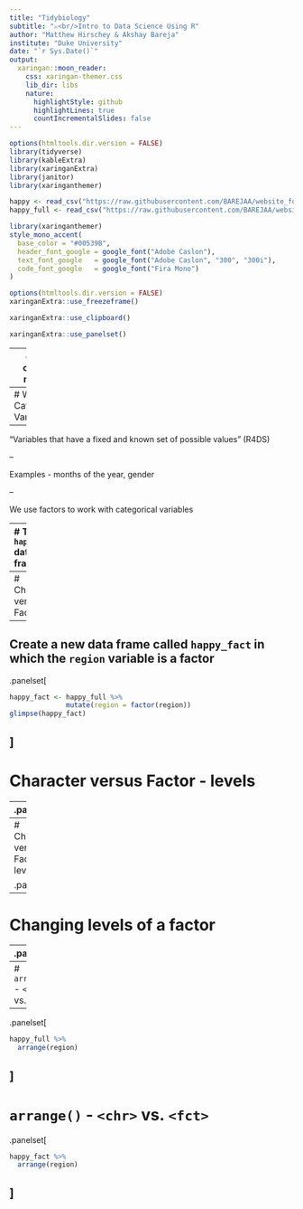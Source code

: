 ```yaml
---
title: "Tidybiology"
subtitle: "⚔<br/>Intro to Data Science Using R"
author: "Matthew Hirschey & Akshay Bareja"
institute: "Duke University"
date: "`r Sys.Date()`"
output:
  xaringan::moon_reader:
    css: xaringan-themer.css
    lib_dir: libs
    nature:
      highlightStyle: github
      highlightLines: true
      countIncrementalSlides: false
---
```



```r
options(htmltools.dir.version = FALSE)
library(tidyverse)
library(kableExtra)
library(xaringanExtra)
library(janitor)
library(xaringanthemer)

happy <- read_csv("https://raw.githubusercontent.com/BAREJAA/website_for_john/master/datasets/happy_small.csv")
happy_full <- read_csv("https://raw.githubusercontent.com/BAREJAA/website_for_john/master/datasets/world-happiness-report-2021.csv") %>% clean_names() %>% rename(region = regional_indicator)
```

```r
library(xaringanthemer)
style_mono_accent(
  base_color = "#00539B",
  header_font_google = google_font("Adobe Caslon"),
  text_font_google   = google_font("Adobe Caslon", "300", "300i"),
  code_font_google   = google_font("Fira Mono")
)
```

```r
options(htmltools.dir.version = FALSE)
xaringanExtra::use_freezeframe()
```

```r
xaringanExtra::use_clipboard()
```

```r
xaringanExtra::use_panelset()
```

---
class: center, middle

# Introduction to Categorical Variables and Factors

---
# What are Categorical Variables?

--

"Variables that have a fixed and known set of possible values" (R4DS)  

--

Examples - months of the year, gender  

--

We use factors to work with categorical variables  

---
# The `happy_full` data frame

.center[
```r
happy_full %>% 
  glimpse()
```
]
---
# Character versus Factor 

--

Create a new data frame called `happy_fact` in which the `region` variable is a factor
--
.panelset[
```r
happy_fact <- happy_full %>% 
              mutate(region = factor(region))
glimpse(happy_fact)
```
]
---
# Character versus Factor - levels

--
.panelset[
```r
levels(happy_full$region)
```
]
---
# Character versus Factor - levels

.panelset[
```r
levels(happy_fact$region)
```
]
---
# Changing levels of a factor

--
.panelset[
```r
happy_fact <- happy_fact %>% 
                mutate(region = fct_relevel(region, "East Asia"))

levels(happy_fact$region)
```
]
---
# `arrange()` - `<chr>` vs. `<fct>`

--
.panelset[
```r
happy_full %>% 
  arrange(region)
```
]
---
# `arrange()` - `<chr>` vs. `<fct>`

.panelset[
```r
happy_fact %>% 
  arrange(region)
```
]
---